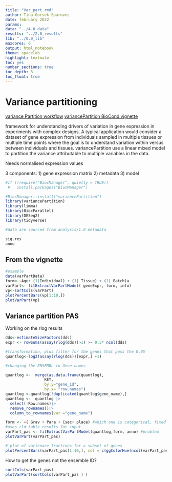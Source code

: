 ```yaml
---
title: "Var_part.rmd"
author: Tina Gorsek Sparovec
date: february 2022
params:
data: "../4.0_data"
results: "../2.0_results"
lib: "../0.0_lib"
maxcores: 6
output: html_notebook
theme: spacelab
highlight: textmate
toc: yes
number_sections: true
toc_depth: 3
toc_float: true
---
```



# Variance partitioning 

[variance Partition workflow](https://r.qcbs.ca/workshop10/book-en/variation-partitioning.html)
[variancePartition BioCond vignette](https://www.bioconductor.org/packages/devel/bioc/vignettes/variancePartition/inst/doc/variancePartition.pdf)

framework for understanding drivers of variation
in gene expression in experiments with complex designs. A
typical application would consider a dataset of gene expression from individuals
sampled in multiple tissues or multiple time points where the goal is to understand variation within versus between individuals and tissues. variancePartition
use a linear mixed model to partition the variance attributable to multiple variables in the data. 


Needs normalised expression values

3 components:
1) gene expression matrix
2) metadata
3) model
```r
#if (!require("BiocManager", quietly = TRUE))
 #   install.packages("BiocManager")

#BiocManager::install("variancePartition")
library(variancePartition)
library(limma)
library(BiocParallel)
library(DESeq2)
library(tidyverse)

#data are sourced from analysis/1.0 metadata

sig.res 
anno 
```
## From the vignette

```r
#example
data(varPartData)
form<-~Age+ (1|Individual) + (1| Tissue) + (1| Batch)a
varPart<- fitExtractVarPartModel( geneExpr, form, info)
vp<-sortCols(varPart)
plotPercentBars(vp[1:10,])
plotVarPart(vp)
```

## Variance partition PAS

Working on the rlog results
```r
dds<-estimateSizeFactors(dds) 
expr <- rowSums(assay(rlog(dds))>1) >= 0.5* ncol(dds)

#transformation, plus filter for the genes that pass the 0.05
quantlog<-log2(assay(rlog(dds))[expr,] +1)

#changing the ENSEMBL to Gene names

quantlog <-  merge(as.data.frame(quantlog), 
                 KEY, 
                 by.y="gene_id", 
                 by.x= "row.names")
quantlog <-quantlog[!duplicated(quantlog$gene_name),]
quantlog <-  quantlog |>
  select(-Row.names)|>
  remove_rownames()|>
  column_to_rownames(var ="gene_name")

form <- ~( Grav + Para + Csec+ place) #which one is categorical, fixed or continuous
#uses rld table results for input
varPart_pas <- fitExtractVarPartModel(quantlog,form, anno) #problem
plotVarPart(varPart_pas)

```

```r
# plot of varienace fractions for a subset of genes
plotPercentBars(varPart_pas[1:10,], col = c(ggColorHue(ncol(varPart_pas) - 1), "grey85"))

```
How to get the genes not the ensemble ID? 

<!-- VJM: Use the KEY you generated and merge it ;)  -->

```r
sortCols(varPart_pas)
plotVarPart(sortCols(varPart_pas ) )
```


